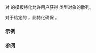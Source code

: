 {{cpp/title|hash{{small|&lt;std::shared_ptr&gt;}}}}
{{cpp/memory/shared_ptr/navbar}}
{{ddcl|since=c++11|1=
template&lt; class T &gt;
struct hash&lt;std::shared_ptr&lt;T&gt;&gt;;
}}

{{lc|std::hash}} 对 {{c|std::shared_ptr&lt;T&gt;}} 的模板特化允许用户获得 {{c|std::shared_ptr&lt;T&gt;}} 类型对象的散列。

对于给定的 {{c|1=std::shared_ptr&lt;T&gt; p}}，此特化确保 {{c|1=std::hash&lt;std::shared_ptr&lt;T&gt;&gt;()(p) == std::hash&lt;decltype(p.get())&gt;()(p.get())}}。

===示例===
{{example
|code=
|output=
}}

===参阅===
{{dsc begin}}
{{dsc inc|cpp/utility/dsc hash}}
{{dsc end}}

{{langlinks|de|en|es|fr|it|ja|pt|ru}}
